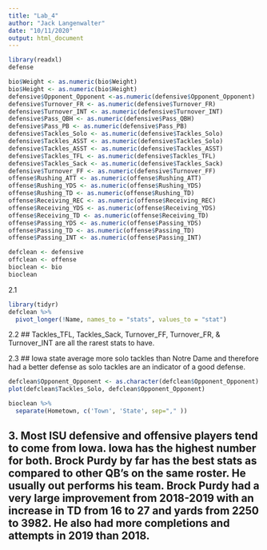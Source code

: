 ```yaml
---
title: "Lab_4"
author: "Jack Langenwalter"
date: "10/11/2020"
output: html_document
---
```


```r
library(readxl)
defense
```

```r
bio$Weight <- as.numeric(bio$Weight)
bio$Height <- as.numeric(bio$Height)
defensive$Opponent_Opponent <-as.numeric(defensive$Opponent_Opponent)
defensive$Turnover_FR <- as.numeric(defensive$Turnover_FR)
defensive$Turnover_INT <- as.numeric(defensive$Turnover_INT)
defensive$Pass_QBH <- as.numeric(defensive$Pass_QBH)
defensive$Pass_PB <- as.numeric(defensive$Pass_PB)
defensive$Tackles_Solo <- as.numeric(defensive$Tackles_Solo)
defensive$Tackles_ASST <- as.numeric(defensive$Tackles_Solo)
defensive$Tackles_ASST <- as.numeric(defensive$Tackles_ASST)
defensive$Tackles_TFL <- as.numeric(defensive$Tackles_TFL)
defensive$Tackles_Sack <- as.numeric(defensive$Tackles_Sack)
defensive$Turnover_FF <- as.numeric(defensive$Turnover_FF)
offense$Rushing_ATT <- as.numeric(offense$Rushing_ATT)
offense$Rushing_YDS <- as.numeric(offense$Rushing_YDS)
offense$Rushing_TD <- as.numeric(offense$Rushing_TD)
offense$Receiving_REC <- as.numeric(offense$Receiving_REC)
offense$Receiving_YDS <- as.numeric(offense$Receiving_YDS)
offense$Receiving_TD <- as.numeric(offense$Receiving_TD)
offense$Passing_YDS <- as.numeric(offense$Passing_YDS)
offense$Passing_TD <- as.numeric(offense$Passing_TD)
offense$Passing_INT <- as.numeric(offense$Passing_INT)
```
```r
defclean <- defensive
offclean <- offense
bioclean <- bio
bioclean
```
2.1
```r
library(tidyr)
defclean %>%
  pivot_longer(!Name, names_to = "stats", values_to = "stat")
```
2.2 ## Tackles_TFL, Tackles_Sack, Turnover_FF, Turnover_FR, & Turnover_INT are all the rarest stats to have.

2.3 ## Iowa state average more solo tackles than Notre Dame and therefore had a better defense as solo tackles are an indicator of a good defense.
```r
defclean$Opponent_Opponent <- as.character(defclean$Opponent_Opponent)
plot(defclean$Tackles_Solo, defclean$Opponent_Opponent)
```
```r
bioclean %>%
  separate(Hometown, c('Town', 'State', sep="," ))

```

## 3. Most ISU defensive and offensive players tend to come from Iowa. Iowa has the highest number for both. Brock Purdy by far has the best stats as compared to other QB's on the same roster. He usually out performs his team. Brock Purdy had a very large improvement from 2018-2019 with an increase in TD from 16 to 27 and yards from 2250 to 3982. He also had more completions and attempts in 2019 than 2018.